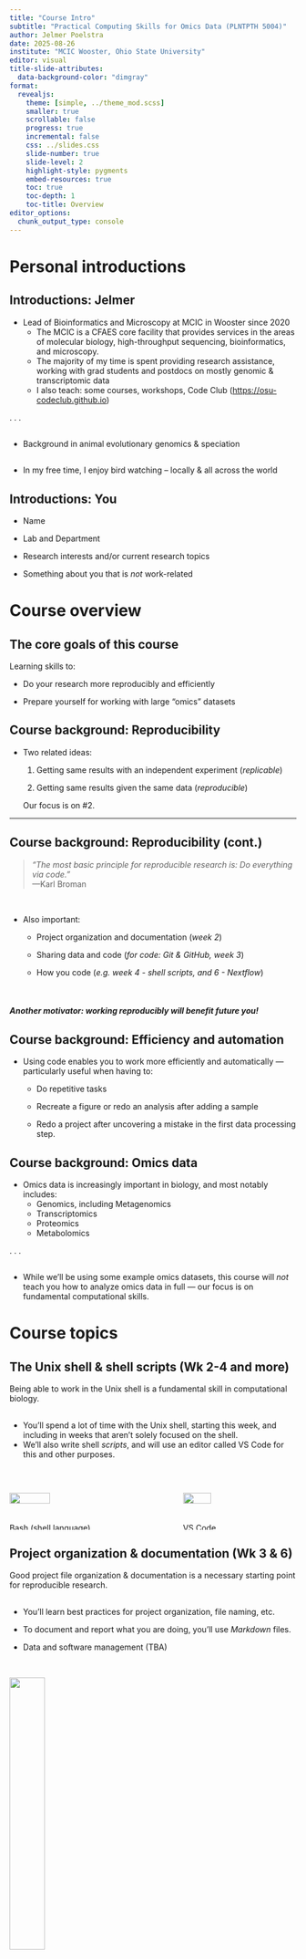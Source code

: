 ```yaml
---
title: "Course Intro"
subtitle: "Practical Computing Skills for Omics Data (PLNTPTH 5004)" 
author: Jelmer Poelstra
date: 2025-08-26
institute: "MCIC Wooster, Ohio State University"
editor: visual
title-slide-attributes:
  data-background-color: "dimgray"
format:
  revealjs:
    theme: [simple, ../theme_mod.scss]
    smaller: true
    scrollable: false
    progress: true
    incremental: false
    css: ../slides.css
    slide-number: true
    slide-level: 2
    highlight-style: pygments
    embed-resources: true
    toc: true
    toc-depth: 1
    toc-title: Overview
editor_options: 
  chunk_output_type: console
---
```


# Personal introductions {background-color="dimgray"}

## Introductions: Jelmer

-   Lead of Bioinformatics and Microscopy at MCIC in Wooster since 2020
    -   The MCIC is a CFAES core facility that provides services in the areas of
        molecular biology, high-throughput sequencing, bioinformatics, and microscopy.
    -   The majority of my time is spent providing research assistance,\
        working with grad students and postdocs on mostly genomic & transcriptomic data
    -   I also teach: some courses, workshops, Code Club (<https://osu-codeclub.github.io>)

. . .

<hr style="height:1pt; visibility:hidden;" />

-   Background in animal evolutionary genomics & speciation

<hr style="height:1pt; visibility:hidden;" />

-   In my free time, I enjoy bird watching -- locally & all across the world

## Introductions: You

-   Name

-   Lab and Department

-   Research interests and/or current research topics

-   Something about you that is *not* work-related

# Course overview {background-color="dimgray"}

## The core goals of this course

Learning skills to:

-   Do your research more reproducibly and efficiently

-   Prepare yourself for working with large "omics" datasets

## Course background: Reproducibility

-   Two related ideas:

    1.  Getting same results with an independent experiment (*replicable*)

    2.  Getting same results given the same data (*reproducible*)

    Our focus is on #2.

------------------------------------------------------------------------

## Course background: Reproducibility (cont.)

> *"The most basic principle for reproducible research is: Do everything via code."*\
> —Karl Broman

<br>

-   Also important:

    -   Project organization and documentation (*week 2*)

    -   Sharing data and code (*for code: Git & GitHub, week 3*)

    -   How you code (*e.g. week 4 - shell scripts, and 6 - Nextflow*)

<br>

::: callout-tip
##### Another motivator: working reproducibly will benefit future you!
:::

## Course background: Efficiency and automation

-   Using code enables you to work more efficiently and automatically —\
    particularly useful when having to:

    -   Do repetitive tasks

    -   Recreate a figure or redo an analysis after adding a sample

    -   Redo a project after uncovering a mistake in the first data processing step.

## Course background: Omics data

-   Omics data is increasingly important in biology, and most notably includes:
    -   Genomics, including Metagenomics
    -   Transcriptomics
    -   Proteomics
    -   Metabolomics

. . .

<hr style="height:1pt; visibility:hidden;" />

-   While we'll be using some example omics datasets, this course will *not* teach you how to analyze omics data in full --- our focus is on fundamental computational skills.

# Course topics {background-color="dimgray"}

## The Unix shell & shell scripts (Wk 2-4 and more)

Being able to work in the Unix shell is a fundamental skill in computational biology.

<hr style="height:1pt; visibility:hidden;" />

-   You'll spend a lot of time with the Unix shell, starting this week, and including in weeks that aren't solely focused on the shell.
-   We'll also write shell *scripts*, and will use an editor called VS Code for this and other purposes.

<br>

::::::: columns
:::: column
![](img/bash.png){fig-align="center" width="50%"}

::: legend2
Bash (shell language)
:::
::::

:::: column
![](img/vscode.png){fig-align="center" width="50%"}

::: legend2
VS Code
:::
::::
:::::::

## Project organization & documentation (Wk 3 & 6) {.nostretch}

Good project file organization & documentation is a necessary starting point for reproducible research.

<hr style="height:1pt; visibility:hidden;" />

-   You'll learn best practices for project organization, file naming, etc.

-   To document and report what you are doing, you'll use *Markdown* files.

-   Data and software management (TBA)

<br>

![](img/markdown.png){fig-align="center" width="35%"}

::: legend2
Markdown
:::

## Version control with Git and GitHub (Wk 4)

Using version control, you can more effectively keep track of project progress,
collaborate, share code, revisit earlier versions, and undo.

<hr style="height:1pt; visibility:hidden;" />

-   *Git* is the version control software we will use,\
    and *GitHub* is the website that hosts Git projects (repositories).

-   You'll also use Git+GitHub to hand in your graded assignments.

<br>

::::: columns
::: {.column width="50%"}
![](img/git.png){fig-align="center" width="65%"}
:::

::: {.column width="50%"}
![](img/github.jpg){fig-align="center"}
:::
:::::

## High-performance computing with OSC (Wk 6-7)

Thanks to supercomputer resources,
you can work with **very large datasets at speed** ---
running up to 100s of analyses in parallel,
and using much larger amounts of memory and storage space than a personal computer has.

<hr style="height:1pt; visibility:hidden;" />

. . .

-   We will use OSC throughout the course, and you'll get a brief intro to it today.
-   In week 5, you'll learn how to manage data and software at OSC.
-   In week 6, we'll learn to submit shell scripts as OSC "batch jobs" with Slurm.

<br>

:::::: columns
::: {.column width="40%"}
![](img/osc.png){fig-align="center" width="100%"}
:::

::: {.column width="28%"}
![](img/slurm.png){fig-align="center" width="75%"}
:::

::: {.column width="31%"}
![](img/conda.png){fig-align="center" width="95%"}
:::
::::::

## Automated workflow management (Wk 8-11) {.nostretch}

Using a workflow written with a workflow manager,
you can run and rerun entire analysis pipeline with a single command,
and easily change and rerun parts of it, too.

<hr style="height:1pt; visibility:hidden;" />

-   We'll use the workflow language *Nextflow*.
-   MORE DETAILS TBA

## R (Wk 12-15) {.nostretch}

-   DETAILS TBA

<br>

![](img/nextflow.png){fig-align="center" width="50%"}

# Course practicalities {background-color="dimgray"}

## Zoom

-   Be muted by default, but feel free to unmute yourself to ask questions any time.

-   Questions can also be asked in the chat.

-   Having your camera turned on as much as possible is appreciated!

. . .

-   "Screen real estate" — large/multiple monitors or multiple devices best.

-   Be ready to share your screen.

## Websites & Books

-   Info about CarmenCanvas website...

<hr style="height:1pt; visibility:hidden;" />

-   The GitHub website contains:
    -   Overviews of each week & readings
    -   Slide decks and lecture pages
    -   Exercises
    -   Final project assignment information

<hr style="height:1pt; visibility:hidden;" />

. . .

-   Books:

    -   Computing Skills for Biologists ("CSB"; Allesina & Wilmes 2019)
    -   Bioinformatics Data Skills ("Buffalo"; Buffalo 2015)

# Homework and grading {background-color="dimgray"}

## What your grade is made up of

You can earn a total of 100 points across 6 assignments and 4 final project
checkpoints.

## Graded assignments

These are due on Mondays and are worth 10 points each:

1. Shell basics (week 3)
2. Markdown & Git (week 5)
3. Shell scripting (week 6)
4. OSC batch jobs (week 8)
5. Nextflow (week 11)
6. R (week 14)

## Final project

Plan and implement a small computational project, with the following checkpoints:

-   I: **Proposal** (due week 13 -- 5 points)

-   II: **Draft** (due week 15 -- 5 points)

-   III: **Oral presentations** on Zoom (week 16 -- 10 points)

-   IV: **Final submission** (due Dec 15 -- 20 points)

<hr style="height:1pt; visibility:hidden;" />

. . .

::: callout-tip
#### Data sets for the final project

If you have your own data set & analysis ideas, that is ideal.
If not, I can provide you with this.

More information about the final project will follow later in the course.
:::

## Ungraded homework

-   Weekly readings — somewhat up to you when to do these, ideally before *and* after the lectures!

-   Weekly exercises — I recommend doing these on Fridays

-   Miscellaneous small assignments such as surveys and account setup.

<br>

::: callout-note
### Weekly materials & homework

I will try add the materials for each week on the preceding Friday ---
at the least the week's overview and readings.

None of this homework had to be handed in.
:::

## Weekly recitation on Monday

We will have an optional weekly recitation meeting on Monday in
which we go through the exercises for the preceding week.

<br>

If you're interested, indicate your availability here: TBA

## Rest of this week

-   Introduction to omics data

<hr style="height:1pt; visibility:hidden;" />

-   Brief introduction to the Ohio Supercomputer Center (OSC)

-   **Homework**:

    - TBA

# Questions? {background-color="dimgray"}

<br><br><br><br>

[(Back to the site)](/index.qmd)
